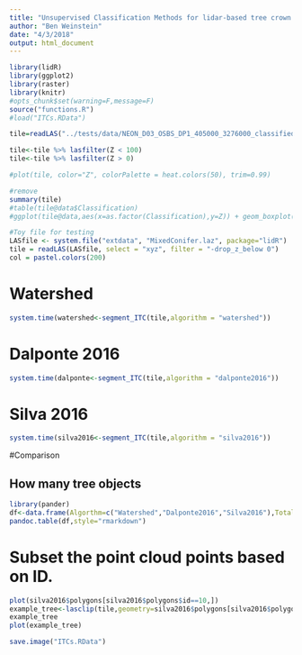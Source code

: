 ```yaml
---
title: "Unsupervised Classification Methods for lidar-based tree crown deliniation"
author: "Ben Weinstein"
date: "4/3/2018"
output: html_document
---
```


```r
library(lidR)
library(ggplot2)
library(raster)
library(knitr)
#opts_chunk$set(warning=F,message=F)
source("functions.R")
#load("ITCs.RData")
```

```r
tile=readLAS("../tests/data/NEON_D03_OSBS_DP1_405000_3276000_classified_point_cloud.laz")

tile<-tile %>% lasfilter(Z < 100)
tile<-tile %>% lasfilter(Z > 0)

#plot(tile, color="Z", colorPalette = heat.colors(50), trim=0.99)

#remove 
summary(tile)
#table(tile@data$Classification)
#ggplot(tile@data,aes(x=as.factor(Classification),y=Z)) + geom_boxplot()
```

```r
#Toy file for testing
LASfile <- system.file("extdata", "MixedConifer.laz", package="lidR")
tile = readLAS(LASfile, select = "xyz", filter = "-drop_z_below 0")
col = pastel.colors(200)
```

# Watershed

```r
system.time(watershed<-segment_ITC(tile,algorithm = "watershed"))
```
# Dalponte 2016

```r
system.time(dalponte<-segment_ITC(tile,algorithm = "dalponte2016"))
```

# Silva 2016

```r
system.time(silva2016<-segment_ITC(tile,algorithm = "silva2016"))
```

#Comparison

## How many tree objects
```r
library(pander)
df<-data.frame(Algorthm=c("Watershed","Dalponte2016","Silva2016"),Total_Trees=c(length(watershed$polygons@polygons),length(dalponte$polygons@polygons),length(silva2016$polygons@polygons)))
pandoc.table(df,style="rmarkdown")
```

# Subset the point cloud points based on ID.

```r
plot(silva2016$polygons[silva2016$polygons$id==10,])
example_tree<-lasclip(tile,geometry=silva2016$polygons[silva2016$polygons$id==10,]@polygons[[1]]@Polygons[[1]])
example_tree
plot(example_tree)
```


```r
save.image("ITCs.RData")
```
